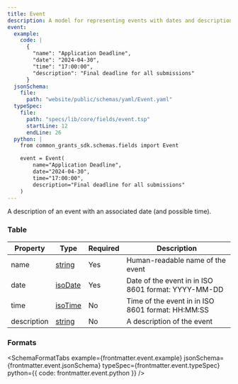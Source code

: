 ```yaml
---
title: Event
description: A model for representing events with dates and descriptions
event:
  example:
    code: |
      {
        "name": "Application Deadline",
        "date": "2024-04-30",
        "time": "17:00:00",
        "description": "Final deadline for all submissions"
      }
  jsonSchema:
    file: 
      path: "website/public/schemas/yaml/Event.yaml"
  typeSpec:
    file:
      path: "specs/lib/core/fields/event.tsp"
      startLine: 12
      endLine: 26
  python: |
    from common_grants_sdk.schemas.fields import Event

    event = Event(
        name="Application Deadline",
        date="2024-04-30",
        time="17:00:00",
        description="Final deadline for all submissions"
    )
---
```



A description of an event with an associated date (and possible time).

### Table

| Property    | Type                                    | Required | Description                                         |
| ----------- | --------------------------------------- | -------- | --------------------------------------------------- |
| name        | [string](/protocol/types/string#string) | Yes      | Human-readable name of the event                    |
| date        | [isoDate](/protocol/types/date#isodate) | Yes      | Date of the event in in ISO 8601 format: YYYY-MM-DD |
| time        | [isoTime](/protocol/types/date#isotime) | No       | Time of the event in in ISO 8601 format: HH:MM:SS   |
| description | [string](/protocol/types/string#string) | No       | A description of the event                          |

### Formats

<SchemaFormatTabs
  example={frontmatter.event.example}
  jsonSchema={frontmatter.event.jsonSchema}
  typeSpec={frontmatter.event.typeSpec}
  python={{ code: frontmatter.event.python }}
/>
